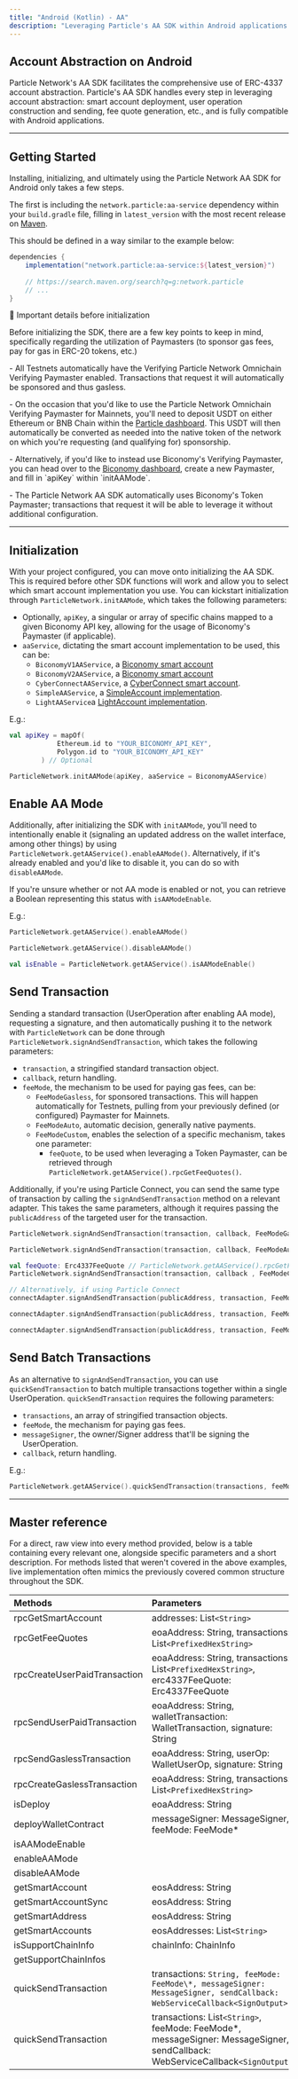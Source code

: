 ```yaml
---
title: "Android (Kotlin) - AA"
description: "Leveraging Particle's AA SDK within Android applications."
---
```


## Account Abstraction on Android

Particle Network's AA SDK facilitates the comprehensive use of ERC-4337 account abstraction. Particle's AA SDK handles every step in leveraging account abstraction: smart account deployment, user operation construction and sending, fee quote generation, etc., and is fully compatible with Android applications. 

***

## Getting Started

Installing, initializing, and ultimately using the Particle Network AA SDK for Android only takes a few steps.

The first is including the `network.particle:aa-service` dependency within your `build.gradle` file, filling in `latest_version` with the most recent release on [Maven](https://central.sonatype.com/artifact/network.particle/aa-service/overview).

This should be defined in a way similar to the example below:

```groovy build.gradle
dependencies {
    implementation("network.particle:aa-service:${latest_version}") 
    
    // https://search.maven.org/search?q=g:network.particle
    // ...
}
```

<Note>
<p>📘 Important details before initialization</p>
<p></p>
<p>Before initializing the SDK, there are a few key points to keep in mind, specifically regarding the utilization of Paymasters (to sponsor gas fees, pay for gas in ERC-20 tokens, etc.)</p>
<p></p>
<p>- All Testnets automatically have the Verifying Particle Network Omnichain Verifying Paymaster enabled. Transactions that request it will automatically be sponsored and thus gasless.</p>
<p>- On the occasion that you'd like to use the Particle Network Omnichain Verifying Paymaster for Mainnets, you'll need to deposit USDT on either Ethereum or BNB Chain within the <a href="https://dashboard.particle.network">Particle dashboard</a>. This USDT will then automatically be converted as needed into the native token of the network on which you're requesting (and qualifying for) sponsorship.</p>
<p>- Alternatively, if you'd like to instead use Biconomy's Verifying Paymaster, you can head over to the <a href="https://dashboard.biconomy.io/">Biconomy dashboard</a>, create a new Paymaster, and fill in `apiKey` within `initAAMode`.</p>
<p>- The Particle Network AA SDK automatically uses Biconomy's Token Paymaster; transactions that request it will be able to leverage it without additional configuration.</p>
</Note>

***

## Initialization

With your project configured, you can move onto initializing the AA SDK. This is required before other SDK functions will work and allow you to select which smart account implementation you use. You can kickstart initialization through `ParticleNetwork.initAAMode`, which takes the following parameters:

- Optionally, `apiKey`, a singular or array of specific chains mapped to a given Biconomy API key, allowing for the usage of Biconomy's Paymaster (if applicable).
- `aaService`, dictating the smart account implementation to be used, this can be:
  - `BiconomyV1AAService`, a [Biconomy smart account](https://www.biconomy.io/smart-accounts) 
  - `BiconomyV2AAService`, a [Biconomy smart account](https://www.biconomy.io/smart-accounts) 
  - `CyberConnectAAService`, a [CyberConnect smart account](https://wallet.cyber.co/).
  - `SimpleAAService`, a [SimpleAccount implementation](https://github.com/eth-infinitism/account-abstraction/blob/develop/contracts/samples/SimpleAccount.sol).
  - `LightAAService`a [LightAccount implementation](https://accountkit.alchemy.com/packages/aa-accounts/light-account/).

E.g.:

```kotlin Kotlin
val apiKey = mapOf(
            Ethereum.id to "YOUR_BICONOMY_API_KEY",
            Polygon.id to "YOUR_BICONOMY_API_KEY"
        ) // Optional

ParticleNetwork.initAAMode(apiKey, aaService = BiconomyAAService)
```

## Enable AA Mode

Additionally, after initializing the SDK with `initAAMode`, you'll need to intentionally enable it (signaling an updated address on the wallet interface, among other things) by using `ParticleNetwork.getAAService().enableAAMode()`. Alternatively, if it's already enabled and you'd like to disable it, you can do so with `disableAAMode`.

If you're unsure whether or not AA mode is enabled or not, you can retrieve a Boolean representing this status with `isAAModeEnable`.

E.g.:

```kotlin Kotlin
ParticleNetwork.getAAService().enableAAMode()

ParticleNetwork.getAAService().disableAAMode()

val isEnable = ParticleNetwork.getAAService().isAAModeEnable()  
```

## Send Transaction

Sending a standard transaction (UserOperation after enabling AA mode), requesting a signature, and then automatically pushing it to the network with `ParticleNetwork` can be done through `ParticleNetwork.signAndSendTransaction`, which takes the following parameters:

- `transaction`, a stringified standard transaction object.
- `callback`, return handling.
- `feeMode`, the mechanism to be used for paying gas fees, can be:
  - `FeeModeGasless`, for sponsored transactions. This will happen automatically for Testnets, pulling from your previously defined (or configured) Paymaster for Mainnets.
  - `FeeModeAuto`, automatic decision, generally native payments.
  - `FeeModeCustom`, enables the selection of a specific mechanism, takes one parameter:
    - `feeQuote`, to be used when leveraging a Token Paymaster, can be retrieved through `ParticleNetwork.getAAService().rpcGetFeeQuotes()`.

Additionally, if you're using Particle Connect, you can send the same type of transaction by calling the `signAndSendTransaction` method on a relevant adapter. This takes the same parameters, although it requires passing the `publicAddress` of the targeted user for the transaction.

```kotlin Kotlin
ParticleNetwork.signAndSendTransaction(transaction, callback, FeeModeGasless())  

ParticleNetwork.signAndSendTransaction(transaction, callback, FeeModeAuto())

val feeQuote: Erc4337FeeQuote // ParticleNetwork.getAAService().rpcGetFeeQuotes()
ParticleNetwork.signAndSendTransaction(transaction, callback , FeeModeCustom(feeQuote))

// Alternatively, if using Particle Connect
connectAdapter.signAndSendTransaction(publicAddress, transaction, FeeModeGasless(), callback)

connectAdapter.signAndSendTransaction(publicAddress, transaction, FeeModeAuto(), callback) 

connectAdapter.signAndSendTransaction(publicAddress, transaction, FeeModeCustom(feeQuote), callback)
```

## Send Batch Transactions

As an alternative to `signAndSendTransaction`, you can use `quickSendTransaction` to batch multiple transactions together within a single UserOperation. `quickSendTransaction` requires the following parameters:

- `transactions`, an array of stringified transaction objects.
- `feeMode`, the mechanism for paying gas fees.
- `messageSigner`, the owner/Signer address that'll be signing the UserOperation.
- `callback`, return handling.

E.g.:

```kotlin Kotlin
ParticleNetwork.getAAService().quickSendTransaction(transactions, feeMode, messageSigner, callback)
```

***

## Master reference

For a direct, raw view into every method provided, below is a table containing every relevant one, alongside specific parameters and a short description. For methods listed that weren't covered in the above examples, live implementation often mimics the previously covered common structure throughout the SDK.

| Methods                       | Parameters                                                                                         |
| :---------------------------- | :------------------------------------------------------------------------------------------------- |
| rpcGetSmartAccount            | addresses: List`<String>`                                                                            |
| rpcGetFeeQuotes               | eoaAddress: String, transactions: List`<PrefixedHexString>`                                          |
| rpcCreateUserPaidTransaction  | eoaAddress: String, transactions: List`<PrefixedHexString>`, erc4337FeeQuote: Erc4337FeeQuote        |
| rpcSendUserPaidTransaction    | eoaAddress: String, walletTransaction: WalletTransaction, signature: String                        |
| rpcSendGaslessTransaction     | eoaAddress: String, userOp: WalletUserOp, signature: String                                        |
| rpcCreateGaslessTransaction   | eoaAddress: String, transactions: List`<PrefixedHexString>`                                          |
| isDeploy                      | eoaAddress: String                                                                                 |
| deployWalletContract          | messageSigner: MessageSigner, feeMode: FeeMode\*                                                   |
| isAAModeEnable                |                                                                                                    |
| enableAAMode                  |                                                                                                    |
| disableAAMode                 |                                                                                                    |
| getSmartAccount               | eosAddress: String                                                                                 |
| getSmartAccountSync           | eosAddress: String                                                                                 |
| getSmartAddress               | eosAddress: String                                                                                 |
| getSmartAccounts              | eosAddresses: List`<String> `                                                                        |
| isSupportChainInfo            | chainInfo: ChainInfo                                                                               |
| getSupportChainInfos          |                                                                                                    |
| quickSendTransaction          | transactions: `String, feeMode: FeeMode\*, messageSigner: MessageSigner, sendCallback: WebServiceCallback<SignOutput>`\* |
| quickSendTransaction          | transactions: List`<String>`, feeMode: FeeMode\*, messageSigner: MessageSigner, sendCallback: WebServiceCallback`<SignOutput>`\* |
